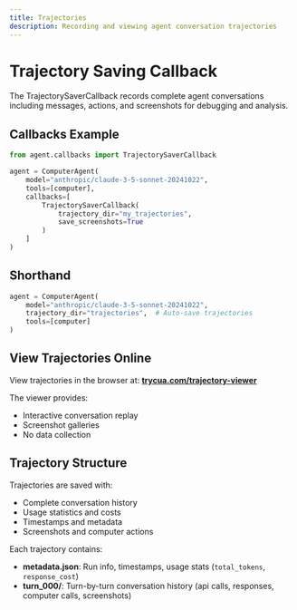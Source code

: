 ```yaml
---
title: Trajectories
description: Recording and viewing agent conversation trajectories
---
```


# Trajectory Saving Callback

The TrajectorySaverCallback records complete agent conversations including messages, actions, and screenshots for debugging and analysis.

## Callbacks Example

```python
from agent.callbacks import TrajectorySaverCallback

agent = ComputerAgent(
    model="anthropic/claude-3-5-sonnet-20241022",
    tools=[computer],
    callbacks=[
        TrajectorySaverCallback(
            trajectory_dir="my_trajectories",
            save_screenshots=True
        )
    ]
)
```

## Shorthand

```python
agent = ComputerAgent(
    model="anthropic/claude-3-5-sonnet-20241022",
    trajectory_dir="trajectories",  # Auto-save trajectories
    tools=[computer]
)
```

## View Trajectories Online

View trajectories in the browser at:
**[trycua.com/trajectory-viewer](http://trycua.com/trajectory-viewer)**

The viewer provides:
- Interactive conversation replay
- Screenshot galleries
- No data collection

## Trajectory Structure

Trajectories are saved with:
- Complete conversation history
- Usage statistics and costs
- Timestamps and metadata
- Screenshots and computer actions

Each trajectory contains:
- **metadata.json**: Run info, timestamps, usage stats (`total_tokens`, `response_cost`)
- **turn_000/**: Turn-by-turn conversation history (api calls, responses, computer calls, screenshots)
